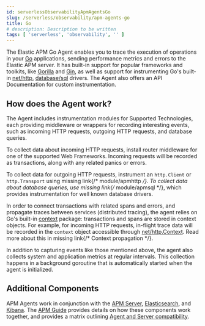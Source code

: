 ```yaml
---
id: serverlessObservabilityApmAgentsGo
slug: /serverless/observability/apm-agents-go
title: Go
# description: Description to be written
tags: [ 'serverless', 'observability', '' ]
---
```



<div id="introduction"></div>

The Elastic APM Go Agent enables you to trace the execution of operations in your [Go](https://golang.org/)
applications, sending performance metrics and errors to the Elastic APM server.
It has built-in support for popular frameworks and toolkits,
like [Gorilla](http://www.gorillatoolkit.org/) and [Gin](https://gin-gonic.com/),
as well as support for instrumenting Go's built-in [net/http](https://golang.org/pkg/net/http/),
[database/sql](https://golang.org/pkg/database/sql/) drivers.
The Agent also offers an <DocLink id="serverlessObservabilityApmAgentsGoApi">API Documentation</DocLink> for custom instrumentation.

<div id="how-it-works"></div>

## How does the Agent work?

The Agent includes instrumentation modules for <DocLink id="serverlessObservabilityApmAgentsGoSupportedTechnologies">Supported Technologies</DocLink>,
each providing middleware or wrappers for recording interesting events, such as incoming HTTP requests, outgoing HTTP requests, and database queries.

To collect data about incoming HTTP requests, install router middleware for one of the supported <DocLink id="serverlessObservabilityApmAgentsGoSupportedTechnologies" section="web-frameworks">Web Frameworks</DocLink>.
Incoming requests will be recorded as transactions, along with any related panics or errors.

To collect data for outgoing HTTP requests, instrument an `http.Client` or `http.Transport` using <DocBadge><DocIcon size="s" type="unlink" title="missing link"/> missing link</DocBadge>{/*  <DocLink id="enApmAgentGoBuiltinModules" section="moduleapmhttp">module/apmhttp</DocLink> */}.
To collect data about database queries, use <DocBadge><DocIcon size="s" type="unlink" title="missing link"/> missing link</DocBadge>{/*  <DocLink id="enApmAgentGoBuiltinModules" section="moduleapmsql">module/apmsql</DocLink> */},
which provides instrumentation for well known database drivers.

In order to connect transactions with related spans and errors, and propagate traces between services (distributed tracing),
the agent relies on Go's built-in [context](https://golang.org/pkg/context/) package:
transactions and spans are stored in context objects.
For example, for incoming HTTP requests, in-flight trace data will be recorded in the `context` object accessible through
[net/http.Context](https://golang.org/pkg/net/http/#Request.Context).
Read more about this in <DocBadge><DocIcon size="s" type="unlink" title="missing link"/> missing link</DocBadge>{/*  <DocLink id="enApmAgentGoCustomInstrumentationPropagation">Context propagation</DocLink> */}.

In addition to capturing events like those mentioned above,
the agent also collects system and application metrics at regular intervals.
This collection happens in a background goroutine that is automatically started when the agent is initialized.

<div id="additional-components"></div>

## Additional Components

APM Agents work in conjunction with the [APM Server](((apm-guide-ref))/index.html), [Elasticsearch](((ref))/index.html), and [Kibana](((kibana-ref))/index.html).
The [APM Guide](((apm-guide-ref))/index.html) provides details on how these components work together,
and provides a matrix outlining [Agent and Server compatibility](((apm-guide-ref))/agent-server-compatibility.html).
